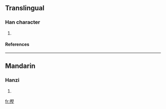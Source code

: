 ==Translingual==
===Han character===
{{Han char|rn=64|rad=手|as=11|sn=14|four=|canj=手尸水土 (QSEG)}}
# {{defn|Han|sort=手11}}
====References====
{{Han ref|kx=0452.110|dkj=12650|dj=0802.150|hdz=31943.050|uh=647C|ud=25724}}

----
==Mandarin==
===Hanzi===
{{cmn-hanzi|pin=[[biāo]] ([[biao1]]), [[biào]] ([[biao4]]), [[kēng]] ([[keng1]])|wg=piao<sup>1</sup>, piao<sup>4</sup>, k'eng<sup>1</sup>}}
# {{defn|Mandarin}}

[[fr:摼]]
